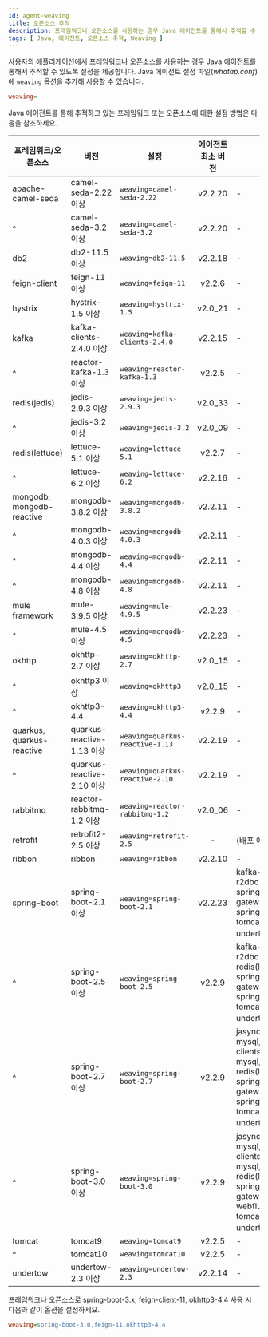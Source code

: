 ```yaml
---
id: agent-weaving
title: 오픈소스 추적
description: 프레임워크나 오픈소스를 사용하는 경우 Java 에이전트를 통해서 추적할 수 있도록 설정을 제공합니다.
tags: [ Java, 에이전트, 오픈소스 추적, Weaving ]
---
```


사용자의 애플리케이션에서 프레임워크나 오픈소스를 사용하는 경우 Java 에이전트를 통해서 추적할 수 있도록 설정을 제공합니다. Java 에이전트 설정 파일(*whatap.conf*)에 `weaving` 옵션을 추가해 사용할 수 있습니다.

```ini title='${WHATAP_HOME}/whatap.conf'
weaving=  
```

Java 에이전트를 통해 추적하고 있는 프레임워크 또는 오픈소스에 대한 설정 방법은 다음을 참조하세요.

<div class='weaving-table'>

| 프레임워크/오픈소스 | 버전 | 설정 | 에이전트 최소 버전 | 비고 |
| -- | -- | -- | :-: | -- |
| apache-camel-seda | camel-seda-2.22 이상 | `weaving=camel-seda-2.22` | <Link to="../release-notes/java/java-2_2_20" target="_blank">v2.2.20</Link> | - |
| ^ | camel-seda-3.2 이상 | `weaving=camel-seda-3.2` | <Link to="../release-notes/java/java-2_2_20" target="_blank">v2.2.20</Link> |  - |
| db2 | db2-11.5 이상  | `weaving=db2-11.5` | <Link to="../release-notes/java/java-2_2_18" target="_blank">v2.2.18</Link> | - |
| feign-client | feign-11 이상  | `weaving=feign-11` | <Link to="../release-notes/java/java-2_2_6" target="_blank">v2.2.6</Link> | - |
| hystrix | hystrix-1.5 이상  | `weaving=hystrix-1.5` | <Link to="../release-notes/java/java-2_0#v20_21" target="_blank">v2.0_21</Link> | - |
| kafka | kafka-clients-2.4.0 이상 | `weaving=kafka-clients-2.4.0` | <Link to="../release-notes/java/java-2_2_15" target="_blank">v2.2.15</Link> | - |
| ^ | reactor-kafka-1.3 이상 | `weaving=reactor-kafka-1.3` | <Link to="../release-notes/java/java-2_2_5" target="_blank">v2.2.5</Link> | - |
| redis(jedis) | jedis-2.9.3 이상  | `weaving=jedis-2.9.3` | <Link to="../release-notes/java/java-2_0#v20_33" target="_blank">v2.0_33</Link> | - |
| ^ | jedis-3.2 이상  | `weaving=jedis-3.2` | <Link to="../release-notes/java/java-2_0#v20_09" target="_blank">v2.0_09</Link> | - |
| redis(lettuce) | lettuce-5.1 이상 | `weaving=lettuce-5.1` | <Link to="../release-notes/java/java-2_2_7" target="_blank">v2.2.7</Link> | - |
| ^ | lettuce-6.2 이상 | `weaving=lettuce-6.2` | <Link to="../release-notes/java/java-2_2_16" target="_blank">v2.2.16</Link> | - |
| mongodb, mongodb-reactive | mongodb-3.8.2 이상 | `weaving=mongodb-3.8.2` | <Link to="../release-notes/java/java-2_2_11" target="_blank">v2.2.11</Link> | - |
| ^ | mongodb-4.0.3 이상 | `weaving=mongodb-4.0.3` | <Link to="../release-notes/java/java-2_2_11" target="_blank">v2.2.11</Link> | - |
| ^ | mongodb-4.4 이상 | `weaving=mongodb-4.4` | <Link to="../release-notes/java/java-2_2_11" target="_blank">v2.2.11</Link> | - |
| ^ | mongodb-4.8 이상 | `weaving=mongodb-4.8` | <Link to="../release-notes/java/java-2_2_11" target="_blank">v2.2.11</Link> | - |
| mule framework | mule-3.9.5 이상 | `weaving=mule-4.9.5` | <Link to="../release-notes/java/java-2_2_23" target="_blank">v2.2.23</Link> | - |
| ^ | mule-4.5 이상 | `weaving=mongodb-4.5` | <Link to="../release-notes/java/java-2_2_23" target="_blank">v2.2.23</Link> | - |
| okhttp | okhttp-2.7 이상 | `weaving=okhttp-2.7` | <Link to="../release-notes/java/java-2_0#v20_15" target="_blank">v2.0_15</Link> | - |
| ^ | okhttp3 이상 | `weaving=okhttp3` | <Link to="../release-notes/java/java-2_0#v20_15" target="_blank">v2.0_15</Link> | - |
| ^ | okhttp3-4.4 | `weaving=okhttp3-4.4` | <Link to="../release-notes/java/java-2_2_9" target="_blank">v2.2.9</Link> | - |
| quarkus, quarkus-reactive | quarkus-reactive-1.13 이상 | `weaving=quarkus-reactive-1.13` | <Link to="../release-notes/java/java-2_2_19" target="_blank">v2.2.19</Link> | - |
| ^ | quarkus-reactive-2.10 이상 | `weaving=quarkus-reactive-2.10` | <Link to="../release-notes/java/java-2_2_19" target="_blank">v2.2.19</Link> | - |
| rabbitmq | reactor-rabbitmq-1.2 이상 | `weaving=reactor-rabbitmq-1.2` | <Link to="../release-notes/java/java-2_0#v20_06" target="_blank">v2.0_06</Link> | - |
| retrofit | retrofit2-2.5 이상 | `weaving=retrofit-2.5` | - | (배포 예정) |
| ribbon | ribbon | `weaving=ribbon` | <Link to="../release-notes/java/java-2_2_10" target="_blank">v2.2.10</Link> | - |
| spring-boot | spring-boot-2.1 이상 | `weaving=spring-boot-2.1` | <Link to="../release-notes/java/java-2_2_23" target="_blank">v2.2.23</Link> | kafka-clients, r2dbc-mysql, spring-cloud-gateway, spring-webflux, tomcat9, undertow 포함 |
| ^ | spring-boot-2.5 이상 | `weaving=spring-boot-2.5` | <Link to="../release-notes/java/java-2_2_9" target="_blank">v2.2.9</Link> | kafka-clients, r2dbc-mysql, redis(lettuce), spring-cloud-gateway, spring-webflux, tomcat9, undertow 포함 |
| ^ | spring-boot-2.7 이상 | `weaving=spring-boot-2.7` | <Link to="../release-notes/java/java-2_2_9" target="_blank">v2.2.9</Link> | jasync-r2dbc-mysql, kafka-clients, r2dbc-mysql, redis(lettuce), spring-cloud-gateway, spring-webflux, tomcat9, undertow 포함 |
| ^ | spring-boot-3.0 이상 | `weaving=spring-boot-3.0` | <Link to="../release-notes/java/java-2_2_9" target="_blank">v2.2.9</Link> | jasync-r2dbc-mysql, kafka-clients, r2dbc-mysql, redis(lettuce), spring-cloud-gateway,spring-webflux, tomcat10, undertow 포함 |
| tomcat | tomcat9 | `weaving=tomcat9` | <Link to="../release-notes/java/java-2_2_5" target="_blank">v2.2.5</Link> | - |
| ^ | tomcat10 | `weaving=tomcat10` | <Link to="../release-notes/java/java-2_2_5" target="_blank">v2.2.5</Link> | - |
| undertow | undertow-2.3 이상 | `weaving=undertow-2.3` | <Link to="../release-notes/java/java-2_2_14" target="_blank">v2.2.14</Link> | - |

</div>

프레임워크나 오픈소스로 spring-boot-3.x, feign-client-11, okhttp3-4.4 사용 시 다음과 같이 옵션을 설정하세요.

```ini title='whatap.conf'
weaving=spring-boot-3.0,feign-11,okhttp3-4.4
```